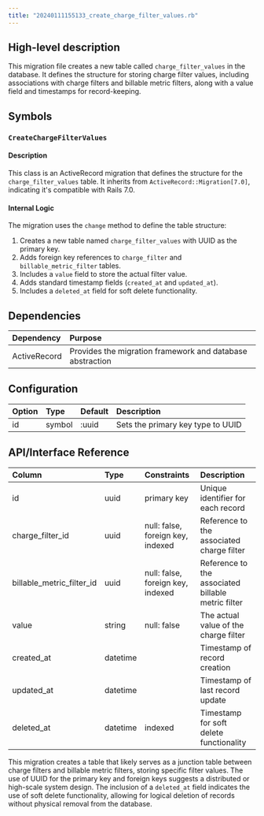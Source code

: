 ```yaml
---
title: "20240111155133_create_charge_filter_values.rb"
---
```


## High-level description
This migration file creates a new table called `charge_filter_values` in the database. It defines the structure for storing charge filter values, including associations with charge filters and billable metric filters, along with a value field and timestamps for record-keeping.

## Symbols

### `CreateChargeFilterValues`
#### Description
This class is an ActiveRecord migration that defines the structure for the `charge_filter_values` table. It inherits from `ActiveRecord::Migration[7.0]`, indicating it's compatible with Rails 7.0.

#### Internal Logic
The migration uses the `change` method to define the table structure:

1. Creates a new table named `charge_filter_values` with UUID as the primary key.
2. Adds foreign key references to `charge_filter` and `billable_metric_filter` tables.
3. Includes a `value` field to store the actual filter value.
4. Adds standard timestamp fields (`created_at` and `updated_at`).
5. Includes a `deleted_at` field for soft delete functionality.

## Dependencies
| Dependency | Purpose |
|:-----------|:--------|
| ActiveRecord | Provides the migration framework and database abstraction |

## Configuration
| Option | Type | Default | Description |
|:-------|:-----|:--------|:------------|
| id | symbol | :uuid | Sets the primary key type to UUID |

## API/Interface Reference
| Column | Type | Constraints | Description |
|:-------|:-----|:------------|:------------|
| id | uuid | primary key | Unique identifier for each record |
| charge_filter_id | uuid | null: false, foreign key, indexed | Reference to the associated charge filter |
| billable_metric_filter_id | uuid | null: false, foreign key, indexed | Reference to the associated billable metric filter |
| value | string | null: false | The actual value of the charge filter |
| created_at | datetime | | Timestamp of record creation |
| updated_at | datetime | | Timestamp of last record update |
| deleted_at | datetime | indexed | Timestamp for soft delete functionality |

This migration creates a table that likely serves as a junction table between charge filters and billable metric filters, storing specific filter values. The use of UUID for the primary key and foreign keys suggests a distributed or high-scale system design. The inclusion of a `deleted_at` field indicates the use of soft delete functionality, allowing for logical deletion of records without physical removal from the database.
